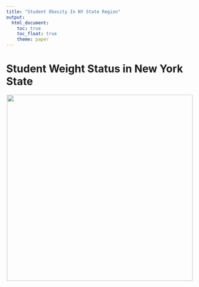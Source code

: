 ```yaml
---
title: "Student Obesity In NY State Region"
output: 
  html_document:
    toc: true
    toc_float: true
    theme: paper
---
```


# Student Weight Status in New York State
<center>

![](xxxxxxxxx.jpg){width=500px}
</center>

<br>

